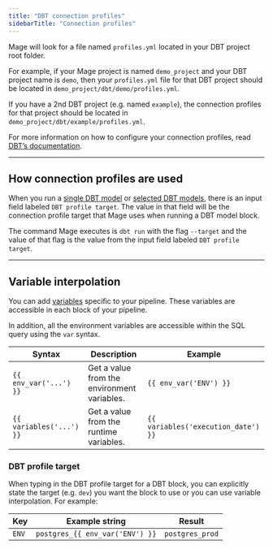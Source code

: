 ```yaml
---
title: "DBT connection profiles"
sidebarTitle: "Connection profiles"
---
```


Mage will look for a file named `profiles.yml` located in your DBT project root
folder.

For example, if your Mage project is named `demo_project` and your DBT project
name is `demo`, then your `profiles.yml` file for that DBT project should be
located in `demo_project/dbt/demo/profiles.yml`.

If you have a 2nd DBT project (e.g. named `example`), the connection profiles
for that project should be located in `demo_project/dbt/example/profiles.yml`.

For more information on how to configure your connection profiles, read
[DBT’s documentation](https://docs.getdbt.com/docs/get-started/connection-profiles).

---

## How connection profiles are used

When you run a [single DBT model](/dbt/run-single-model) or
[selected DBT models](/dbt/run-selected-model), there is an input field labeled
`DBT profile target`. The value in that field will be the connection profile
target that Mage uses when running a DBT model block.

The command Mage executes is `dbt run` with the flag `--target` and the value of
that flag is the value from the input field labeled `DBT profile target`.

---

## Variable interpolation

You can add
[variables](/production/configuring-production-settings/runtime-variable)
specific to your pipeline. These variables are accessible in each block of your
pipeline.

In addition, all the environment variables are accessible within the SQL query
using the `var` syntax.

| Syntax                   | Description                                 | Example                             |
| ------------------------ | ------------------------------------------- | ----------------------------------- |
| `{{ env_var('...') }}`   | Get a value from the environment variables. | `{{ env_var('ENV') }}`              |
| `{{ variables('...') }}` | Get a value from the runtime variables.     | `{{ variables('execution_date') }}` |

### DBT profile target

When typing in the DBT profile target for a DBT block, you can explicitly state
the target (e.g. `dev`) you want the block to use or you can use variable
interpolation. For example:

| Key   | Example string                  | Result          |
| ----- | ------------------------------- | --------------- |
| `ENV` | `postgres_{{ env_var('ENV') }}` | `postgres_prod` |
